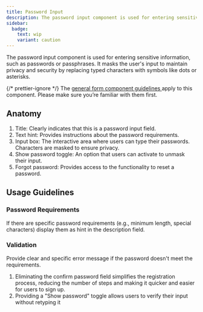 ```yaml
---
title: Password Input
description: The password input component is used for entering sensitive information, such as passwords or passphrases.
sidebar:
  badge:
    text: wip
    variant: caution
---
```








The password input component is used for entering sensitive information, such as passwords or passphrases. It masks the user's input to maintain privacy and security by replacing typed characters with symbols like dots or asterisks.

<Aside>
	{/* prettier-ignore */}
	The <a
		href={
			props.brand == 'core'
				? '/components/forms/'
				: `/${props.brand}/components/forms/`
		}>
		general form component guidelines
	</a> apply to this component. Please make sure you’re familiar with them first.
</Aside>

## Anatomy

<TextInputAnatomy />

1. Title: Clearly indicates that this is a password input field.
2. Text hint: Provides instructions about the password requirements.
3. Input box: The interactive area where users can type their passwords. Characters are masked to ensure privacy.
4. Show password toggle: An option that users can activate to unmask their input.
5. Forgot password: Provides access to the functionality to reset a password.

## Usage Guidelines

### Password Requirements

If there are specific password requirements (e.g., minimum length, special characters) display them as hint in the description field.

<PasswordExample brand={props.brand} />

### Validation

Provide clear and specific error message if the password doesn't meet the requirements.

<PasswordValidation brand={props.brand} />

<Tip>
	<ol>
		<li>
			Eliminating the confirm password field simplifies the registration
			process, reducing the number of steps and making it quicker and easier for
			users to sign up.
		</li>
		<li>
			Providing a "Show password" toggle allows users to verify their input
			without retyping it
		</li>
	</ol>
</Tip>

